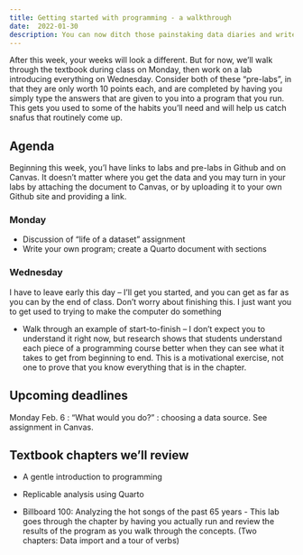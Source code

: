 ```yaml
---
title: Getting started with programming - a walkthrough
date:  2022-01-30
description: You can now ditch those painstaking data diaries and write self-documenting programs using R and Quarto. 
--- 
```


After this week, your weeks will look a different. But for now, we'll walk through the textbook during class on Monday, then work on a lab introducing everything on Wednesday. Consider both of these "pre-labs", in that they are only worth 10 points each, and are completed by having you simply type the answers that are given to you into a program that you run. This gets you used to some of the habits you'll need and will help us catch snafus that routinely come up. 

## Agenda 

Beginning this week, you'l have links to labs and pre-labs in Github and on Canvas. It doesn't matter where you get the data and you may turn in your labs by attaching the document to Canvas, or by uploading it to your own Github site and providing a link. 

### Monday

* Discussion of "life of a dataset" assignment
* Write your own program; create a Quarto document with sections 

### Wednesday

::: {.callout-note}

I have to leave early this day -- I'll get you started, and you can get as far as you can by the end of class. Don't worry about finishing this. I just want you to get used to trying to make the computer do something

::: 

* Walk through an example of start-to-finish -- I don't expect you to understand it right now, but research shows that students understand each piece of a programming course better when they can see what it takes to get from beginning to end. This is a motivational exercise, not one to prove that you know everything that is in the chapter. 


## Upcoming deadlines

[Monday Feb. 6]{.sked-dates} : "What would you do?" : choosing a data source. See assignment in Canvas.


## Textbook chapters we'll review

* A gentle introduction to programming
* Replicable analysis using Quarto  

* Billboard 100: Analyzing the hot songs of the past 65 years - This lab goes through the chapter by having you actually run and review the results of the program as you walk through the concepts. (Two chapters: Data import and a tour of verbs)

